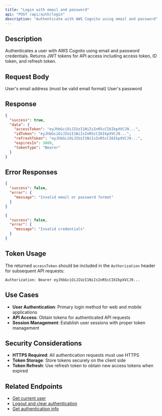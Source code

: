 ```yaml
---
title: "Login with email and password"
api: "POST /api/auth/login"
description: "Authenticate with AWS Cognito using email and password"
---
```


## Description

Authenticates a user with AWS Cognito using email and password credentials. Returns JWT tokens for API access including access token, ID token, and refresh token.

## Request Body

<ParamField body="email" type="string" required>
  User's email address (must be valid email format)
</ParamField>

<ParamField body="password" type="string" required>
  User's password
</ParamField>

## Response

<ResponseExample>

```json Response
{
  "success": true,
  "data": {
    "accessToken": "eyJhbGciOiJIUzI1NiIsInR5cCI6IkpXVCJ9...",
    "idToken": "eyJhbGciOiJIUzI1NiIsInR5cCI6IkpXVCJ9...",
    "refreshToken": "eyJhbGciOiJIUzI1NiIsInR5cCI6IkpXVCJ9...",
    "expiresIn": 3600,
    "tokenType": "Bearer"
  }
}
```

</ResponseExample>

## Error Responses

<ResponseExample>

```json 400 Bad Request
{
  "success": false,
  "error": {
    "message": "Invalid email or password format"
  }
}
```

</ResponseExample>

<ResponseExample>

```json 401 Unauthorized
{
  "success": false,
  "error": {
    "message": "Invalid credentials"
  }
}
```

</ResponseExample>

## Token Usage

The returned `accessToken` should be included in the `Authorization` header for subsequent API requests:

```
Authorization: Bearer eyJhbGciOiJIUzI1NiIsInR5cCI6IkpXVCJ9...
```

## Use Cases

- **User Authentication**: Primary login method for web and mobile applications
- **API Access**: Obtain tokens for authenticated API requests
- **Session Management**: Establish user sessions with proper token management

## Security Considerations

- **HTTPS Required**: All authentication requests must use HTTPS
- **Token Storage**: Store tokens securely on the client side
- **Token Refresh**: Use refresh token to obtain new access tokens when expired

## Related Endpoints

- [Get current user](/api-reference/endpoint/get-current-user)
- [Logout and clear authentication](/api-reference/endpoint/logout)
- [Get authentication info](/api-reference/endpoint/get-auth-info)